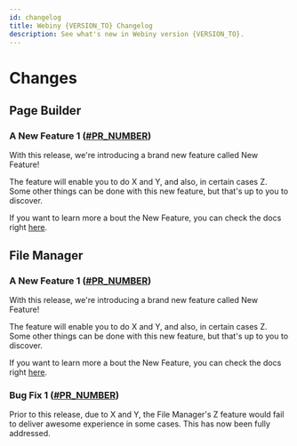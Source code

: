 ```yaml
---
id: changelog
title: Webiny {VERSION_TO} Changelog
description: See what's new in Webiny version {VERSION_TO}.
---
```


# Changes

## Page Builder

### A New Feature 1 ([#PR_NUMBER](https://github.com/webiny/webiny-js/pull/PR_NUMBER))

With this release, we're introducing a brand new feature called New Feature!

The feature will enable you to do X and Y, and also, in certain cases Z. Some other things can be done with this new feature, but that's up to you to discover. 

If you want to learn more a bout the New Feature, you can check the docs right [here](#).

## File Manager

### A New Feature 1 ([#PR_NUMBER](https://github.com/webiny/webiny-js/pull/PR_NUMBER))

With this release, we're introducing a brand new feature called New Feature!

The feature will enable you to do X and Y, and also, in certain cases Z. Some other things can be done with this new feature, but that's up to you to discover. 

If you want to learn more a bout the New Feature, you can check the docs right [here](#).

### Bug Fix 1 ([#PR_NUMBER](https://github.com/webiny/webiny-js/pull/PR_NUMBER))

Prior to this release, due to X and Y, the File Manager's Z feature would fail to deliver awesome experience in some cases. This has now been fully addressed.

